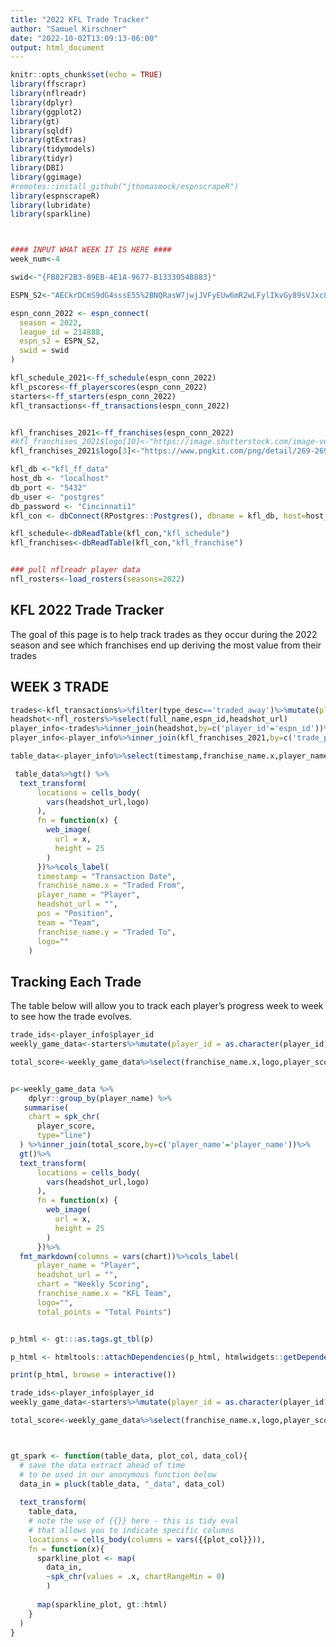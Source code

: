 ```yaml
---
title: "2022 KFL Trade Tracker"
author: "Samuel Kirschner"
date: "2022-10-02T13:09:13-06:00"
output: html_document
---
```



```r
knitr::opts_chunk$set(echo = TRUE)
library(ffscrapr)
library(nflreadr)
library(dplyr)
library(ggplot2)
library(gt)
library(sqldf)
library(gtExtras)
library(tidymodels)
library(tidyr)
library(DBI)
library(ggimage)
#remotes::install_github("jthomasmock/espnscrapeR")
library(espnscrapeR)
library(lubridate)
library(sparkline)



#### INPUT WHAT WEEK IT IS HERE ####
week_num<-4

swid<-"{FB82F2B3-89EB-4E1A-9677-B1333054B883}"

ESPN_S2<-"AECkrDCmS9dG4sssE55%2BNQRasW7jwjJVFyEUw6mR2wLFylIkvGy89sVJxc8GMvORMKJaBksVZfGnYB4BXKiM80pkw352zpsk%2BEbMg2ILadghIeMp2iz1Etpke3FMM2pyVdNg23edB2DoYIHMoUT72KS3Ho9bKNLPkkJ761JMh4o4ikTDTeL1uBJYNiahAMg1uvT4mHvszAP1UoDHQGLUPuOLchpl8Os8BsibtvBOTn778ksyx6gU513HRQGrpge7iQ9G04xOeWwYAjXfwcxa%2FCQr3Gx9kECPmidN9%2F7PrHImFQ%3D%3D"

espn_conn_2022 <- espn_connect(
  season = 2022,
  league_id = 214888,
  espn_s2 = ESPN_S2,
  swid = swid
)

kfl_schedule_2021<-ff_schedule(espn_conn_2022)
kfl_pscores<-ff_playerscores(espn_conn_2022)
starters<-ff_starters(espn_conn_2022)
kfl_transactions<-ff_transactions(espn_conn_2022)


kfl_franchises_2021<-ff_franchises(espn_conn_2022)
#kfl_franchises_2021$logo[10]<-"https://image.shutterstock.com/image-vector/lightning-warrior-logo-template-design-260nw-1019248687.jpg"
kfl_franchises_2021$logo[3]<-"https://www.pngkit.com/png/detail/269-2691865_winners-logo-winners.png"

kfl_db <-"kfl_ff_data" 
host_db <- "localhost"
db_port <- "5432"
db_user <- "postgres"  
db_password <- "Cincinnati1"
kfl_con <- dbConnect(RPostgres::Postgres(), dbname = kfl_db, host=host_db, port=db_port, user=db_user, password=db_password)   

kfl_schedule<-dbReadTable(kfl_con,"kfl_schedule")
kfl_franchises<-dbReadTable(kfl_con,"kfl_franchise")


### pull nflreadr player data
nfl_rosters<-load_rosters(seasons=2022)

```

## KFL 2022 Trade Tracker

The goal of this page is to help track trades as they occur during the 2022 season and see which franchises end up deriving the most value from their trades

## WEEK 3 TRADE

```r
trades<-kfl_transactions%>%filter(type_desc=='traded_away')%>%mutate(player_id = as.character(player_id))
headshot<-nfl_rosters%>%select(full_name,espn_id,headshot_url)
player_info<-trades%>%inner_join(headshot,by=c('player_id'='espn_id'))%>%select(-type,-full_name,-bbid_spent)
player_info<-player_info%>%inner_join(kfl_franchises_2021,by=c('trade_partner'='franchise_id'))%>%select(timestamp,franchise_id,franchise_name.x,player_id,player_name,pos,team,trade_partner,headshot_url,franchise_name.y,logo)

table_data<-player_info%>%select(timestamp,franchise_name.x,player_name,headshot_url,pos,team,franchise_name.y,logo)%>%mutate(timestamp=as_date(timestamp))

 table_data%>%gt() %>%
  text_transform(
      locations = cells_body(
        vars(headshot_url,logo)
      ),
      fn = function(x) {
        web_image(
          url = x,
          height = 25
        )
      })%>%cols_label(
      timestamp = "Transaction Date",
      franchise_name.x = "Traded From",
      player_name = "Player",
      headshot_url = "",
      pos = "Position",
      team = "Team",
      franchise_name.y = "Traded To",
      logo=""
    )

```

## Tracking Each Trade

The table below will allow you to track each player's progress week to week to see how the trade evolves.

```r
trade_ids<-player_info$player_id
weekly_game_data<-starters%>%mutate(player_id = as.character(player_id))%>%filter(player_id %in% trade_ids)%>%select(week,franchise_id,franchise_name,player_score,projected_score,player_id,player_name)%>%inner_join(kfl_franchises_2021,by=c('franchise_id'='franchise_id'))%>%inner_join(headshot,by=c('player_name'='full_name'))

total_score<-weekly_game_data%>%select(franchise_name.x,logo,player_score,player_name,headshot_url)%>%group_by(franchise_name.x,logo,headshot_url,player_name)%>%mutate(total_points = sum(player_score))%>%select(-player_score)%>%distinct()


p<-weekly_game_data %>%
    dplyr::group_by(player_name) %>%
   summarise(
    chart = spk_chr(
      player_score,
      type="line")
  ) %>%inner_join(total_score,by=c('player_name'='player_name'))%>%
  gt()%>%
  text_transform(
      locations = cells_body(
        vars(headshot_url,logo)
      ),
      fn = function(x) {
        web_image(
          url = x,
          height = 25
        )
      })%>%
  fmt_markdown(columns = vars(chart))%>%cols_label(
      player_name = "Player",
      headshot_url = "",
      chart = "Weekly Scoring",
      franchise_name.x = "KFL Team",
      logo="",
      total_points = "Total Points")


p_html <- gt:::as.tags.gt_tbl(p)

p_html <- htmltools::attachDependencies(p_html, htmlwidgets::getDependency("sparkline"))

print(p_html, browse = interactive())


```

      
```r
trade_ids<-player_info$player_id
weekly_game_data<-starters%>%mutate(player_id = as.character(player_id))%>%filter(player_id %in% trade_ids)%>%select(week,franchise_id,franchise_name,player_score,projected_score,player_id,player_name)%>%inner_join(kfl_franchises_2021,by=c('franchise_id'='franchise_id'))%>%inner_join(headshot,by=c('player_name'='full_name'))

total_score<-weekly_game_data%>%select(franchise_name.x,logo,player_score,player_name,headshot_url)%>%group_by(franchise_name.x,logo,headshot_url,player_name)%>%mutate(total_points = sum(player_score))%>%select(-player_score)%>%distinct()



gt_spark <- function(table_data, plot_col, data_col){
  # save the data extract ahead of time 
  # to be used in our anonymous function below
  data_in = pluck(table_data, "_data", data_col)
  
  text_transform(
    table_data,
    # note the use of {{}} here - this is tidy eval
    # that allows you to indicate specific columns
    locations = cells_body(columns = vars({{plot_col}})),
    fn = function(x){
      sparkline_plot <- map(
        data_in, 
        ~spk_chr(values = .x, chartRangeMin = 0)
        )
      
      map(sparkline_plot, gt::html)
    }
  )
}





```

      
    
    
